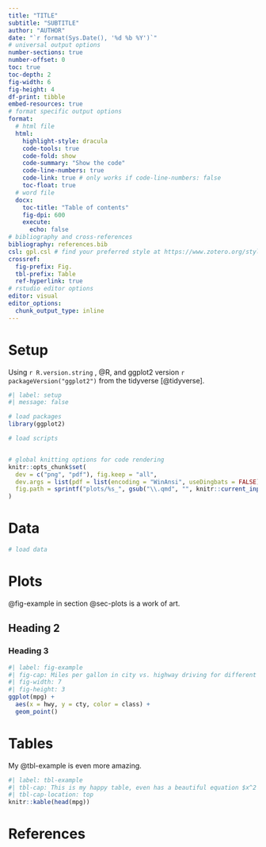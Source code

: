 ```yaml
---
title: "TITLE"
subtitle: "SUBTITLE"
author: "AUTHOR"
date: "`r format(Sys.Date(), '%d %b %Y')`"
# universal output options
number-sections: true
number-offset: 0
toc: true
toc-depth: 2
fig-width: 6
fig-height: 4
df-print: tibble
embed-resources: true
# format specific output options
format: 
  # html file
  html: 
    highlight-style: dracula
    code-tools: true
    code-fold: show
    code-summary: "Show the code"
    code-line-numbers: true
    code-link: true # only works if code-line-numbers: false
    toc-float: true
  # word file
  docx: 
    toc-title: "Table of contents"
    fig-dpi: 600
    execute:
      echo: false
# bibliography and cross-references
bibliography: references.bib
csl: gpl.csl # find your preferred style at https://www.zotero.org/styles
crossref:
  fig-prefix: Fig.
  tbl-prefix: Table
  ref-hyperlink: true
# rstudio editor options
editor: visual
editor_options: 
  chunk_output_type: inline
---
```


# Setup

Using `r R.version.string` , @R, and ggplot2 version `r packageVersion("ggplot2")` from the tidyverse [@tidyverse].

```r
#| label: setup
#| message: false

# load packages
library(ggplot2)

# load scripts


# global knitting options for code rendering
knitr::opts_chunk$set(
  dev = c("png", "pdf"), fig.keep = "all",
  dev.args = list(pdf = list(encoding = "WinAnsi", useDingbats = FALSE)),
  fig.path = sprintf("plots/%s_", gsub("\\.qmd", "", knitr::current_input()))
)
```

# Data

```r
# load data
```

# Plots {#sec-plots}

@fig-example in section @sec-plots is a work of art.

## Heading 2

### Heading 3

```r
#| label: fig-example
#| fig-cap: Miles per gallon in city vs. highway driving for different car types.
#| fig-width: 7
#| fig-height: 3
ggplot(mpg) + 
  aes(x = hwy, y = cty, color = class) +
  geom_point()
```

# Tables

My @tbl-example is even more amazing.

```r
#| label: tbl-example
#| tbl-cap: This is my happy table, even has a beautiful equation $x^2 - \alpha$ 
#| tbl-cap-location: top
knitr::kable(head(mpg))
```

# References

::: {#refs}
:::
